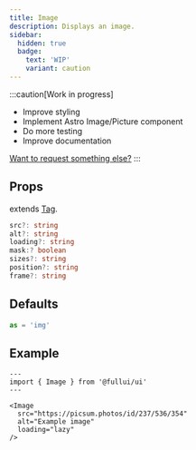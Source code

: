 ```yaml
---
title: Image
description: Displays an image.
sidebar:
  hidden: true
  badge:
    text: 'WIP'
    variant: caution
---
```


:::caution[Work in progress]
- Improve styling
- Implement Astro Image/Picture component
- Do more testing
- Improve documentation

[Want to request something else?](https://github.com/fullui/ui/issues/new)
:::

## Props
extends [Tag](/foundation/tag).
```ts
src?: string
alt?: string
loading?: string
mask:? boolean
sizes?: string
position?: string
frame?: string
```

## Defaults
```ts
as = 'img'
```

## Example

```astro live
---
import { Image } from '@fullui/ui'
---

<Image 
  src="https://picsum.photos/id/237/536/354" 
  alt="Example image" 
  loading="lazy"
/>
```